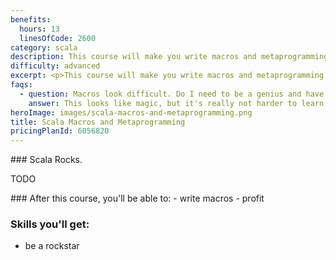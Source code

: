 ```yaml
---
benefits:
  hours: 13
  linesOfCode: 2600
category: scala
description: This course will make you write macros and metaprogramming. AKA TODO.
difficulty: advanced
excerpt: <p>This course will make you write macros and metaprogramming. AKA TODO</p>
faqs:
  - question: Macros look difficult. Do I need to be a genius and have 100 years of programming experience to take this course?
    answer: This looks like magic, but it's really not harder to learn than Scala itself. All you need is half-decent programming skills and be comfortable with Scala.
heroImage: images/scala-macros-and-metaprogramming.png
title: Scala Macros and Metaprogramming
pricingPlanId: 6056820
---
```



<CourseLayout>
<Fragment slot="goal">
### Scala Rocks.

TODO

</Fragment>
<Fragment slot="skills">
### After this course, you'll be able to:
- write macros
- profit

### Skills you'll get:

- be a rockstar

</Fragment>
</CourseLayout>
